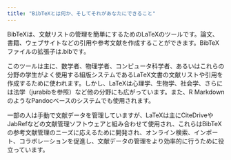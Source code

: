 ```yaml
---
title: "BibTeXとは何か、そしてそれがあなたにできること"
---
```



BibTeXは、文献リストの管理を簡単にするためのLaTeXのツールです。論文、書籍、ウェブサイトなどの引用や参考文献を作成することができます。BibTeXファイルの拡張子は.bibです。

<CiteDrive />

このツールは主に、数学者、物理学者、コンピュータ科学者、あるいはこれらの分野の学生がよく使用する組版システムであるLaTeX文書の文献リストや引用を作成するために使われます。しかし、LaTeXは心理学、生物学、社会学、さらには法学（jurabibを参照）など他の分野にも広がっています。また、R MarkdownのようなPandocベースのシステムでも使用されます。

一部の人は手動で文献データを管理していますが、LaTeXは主にCiteDriveやJabRefなどの文献管理ソフトウェアと組み合わせて使用され、これらはBibTeXの参考文献管理のニーズに応えるために開発され、オンライン検索、インポート、コラボレーションを促進し、文献データの管理をより効率的に行うために役立っています。
